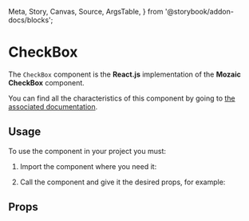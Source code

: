   Meta,
  Story,
  Canvas,
  Source,
  ArgsTable,
} from '@storybook/addon-docs/blocks';

<Meta title="CheckBox" component={CheckBox} />

# CheckBox

The `CheckBox` component is the **React.js** implementation of the **Mozaic CheckBox** component.

You can find all the characteristics of this component by going to [the associated documentation](https://mozaic.adeo.cloud/Components/Form/Checkbox/).

## Usage

To use the component in your project you must:

1. Import the component where you need it:

<Source
  language="javascript"
  code="import { CheckBox } from 'mozaic-react';"
/>

2. Call the component and give it the desired props, for example:

<Canvas withSource="open">
  <Story id="checkbox--controls" />
</Canvas>

## Props

<ArgsTable of={CheckBox} />
